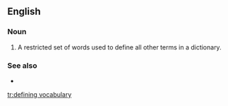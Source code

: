 ==English==
===Noun===
{{en-noun|head=[[define|defining]] [[vocabulary]]|defining vocabularies}}

# {{context|lexicography|lang=en}} A restricted set of words used to define all other terms in a dictionary.

===See also===
* {{pedia}}

[[tr:defining vocabulary]]
